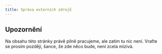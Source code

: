 ```yaml
---
title: Správa externích zdrojů
---
```


::: {.callout-important}

## Upozornění

Na obsahu této stránky právě pilně pracujeme, ale zatím tu nic není. 
Vraťte se prosím později, šance, že zde něco bude, není zcela mizivá.

:::
